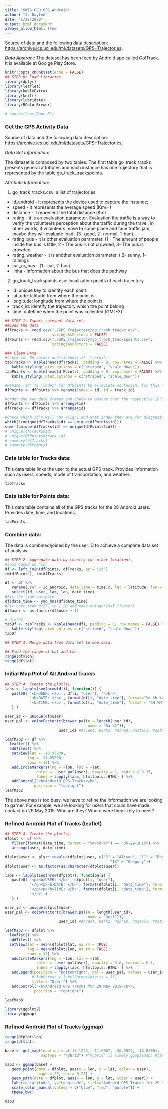 ```yaml
---
title: "SWTS GEO GPS Android"
author: "J. Dayton"
date: "5/28/2020"
output: html_document
always_allow_html: true
---
```


Source of data and the following data description: <https://archive.ics.uci.edu/ml/datasets/GPS+Trajectories>.

*Data Abstract:* The dataset has been feed by Android app called Go!Track. It is available at Goolge Play Store.

```r
knitr::opts_chunk$set(echo = FALSE)
## STEP 0: Load Libraries
library(dplyr)
library(leaflet)
library(kableExtra)
library(knitr)
library(lubridate)
library(RColorBrewer)

# source("custFunc.R")
```

### Get the GPS Activity Data

Source of data and the following data description: <https://archive.ics.uci.edu/ml/datasets/GPS+Trajectories>.

*Data Set Information:*

The dataset is composed by two tables. The first table go_track_tracks presents general attributes and each instance has one trajectory that is represented by the table go_track_trackspoints.

*Attribute Information:*

(1) go_track_tracks.csv: a list of trajectories
* id_android - it represents the device used to capture the instance;
* speed - it represents the average speed (Km/H)
* distance - it represent the total distance (Km)
* rating - it is an evaluation parameter. Evaluation the traffic is a way to verify the volunteers perception about the traffic during the travel, in other words, if volunteers move to some place and face traffic jam, maybe they will evaluate 'bad'. (3- good, 2- normal, 1-bad).
* rating_bus - it is other evaluation parameter. (1 - The amount of people inside the bus is little, 2 - The bus is not crowded, 3- The bus is crowded.
* rating_weather - it is another evaluation parameter. ( 2- sunny, 1- raining).
* car_or_bus - (1 - car, 2-bus)
* linha - information about the bus that does the pathway

(2) go_track_trackspoints.csv: localization points of each trajectory
* id: unique key to identify each point
* latitude: latitude from where the point is
* longitude: longitude from where the point is
* track_id: identify the trajectory which the point belong
* time: datetime when the point was collected (GMT-3)

```r
## STEP 1: Import relevant data set.
##Load the data
dfTracks <- read.csv("./GPS_Trajectory/go_track_tracks.csv", 
                     stringsAsFactors = FALSE)
dfPoints <- read.csv("./GPS_Trajectory/go_track_trackspoints.csv", 
                     stringsAsFactors = FALSE)
```

```r
### Clean Data
#Check for NA values and richness of 'tracks'.
tabTracks <- kable(head(dfTracks), padding = 0, row.names = FALSE) %>%
   kable_styling(latex_options = c("striped", "scale_down"))
tabPoints <- kable(head(dfPoints), padding = 0, row.names = FALSE) %>%
   kable_styling(latex_options = c("striped", "scale_down"))

#Rename 'id' to 'index' for dfPoints to elleviate confusion, for this file we want 'track_id'
dfPoints <- dfPoints %>% rename(index = id, id = track_id)

#order the two data frames and check to ensure that the respective ID's align
dfPoints <- dfPoints %>% arrange(id)
dfTracks <- dfTracks %>% arrange(id)

#Check which id's will not align, and what index they are for diagnosis
which(!(unique(dfTracks$id) == unique(dfPoints$id)))
sum(!(unique(dfTracks$id) == unique(dfPoints$id)))
# unique(dfTracks$id)
# unique(dfPoints$track_id)
# summary(dfTracks)
# summary(dfPoints)
```
### Data table for Tracks data:
This data table links the user to the actual GPS track.  Provides information such as users, speeds, mode of transportation, and weather.
```r
tabTracks
```
### Data table for Points data:
This data table contains all of the GPS tracks for the 28 Android users.  Provides date, time, and locations.
```r
tabPoints
```
### Combine data:
The data is combined/joined by the user ID to achieve a complete data set of analysis.
``` r
## STEP 2. Aggregate data by country (or other location).
#Join based on 'id' 
df <- left_join(dfPoints, dfTracks, by = "id")
rm(dfPoints); rm(dfTracks)

df <- df %>%
   rename(user = id_android, date_time = time.x, lat = latitude, lon = longitude) %>%
   select(id, user, lat, lon, date_time)
#Fix the time variable
df$date_time <- ymd_hms(df$date_time)
#Fix user from 0-27, to 1-28 and make catagorical (factor)
df$user <- as.factor(df$user + 1)

# dim(df)
tabDf <- tabTracks <- kable(head(df), padding = 0, row.names = FALSE) %>%
   kable_styling(latex_options = c("striped", "scale_down"))
tabDf
```
```r
## STEP 3. Merge data from data set to map data.

## Find the range of Lat and Lon
range(df$lon)
range(df$lat)
```

### Initial Map Plot of All Android Tracks
``` r
## STEP 4. Create the plot(s).
labs <- lapply(seq(nrow(df)), function(i) {
   paste0( '<b>USER: </b>', df[i, "user"], '</br>',
           '<b>DATE: </b>', format(df[i, "date_time"], format="%d %b %y"), '</br>',
           '<b>TIME: </b>', format(df[i, "date_time"], format = "%H:%M"), '</br>' ) 
   } )

user_id <- unique(df$user)
user_pal <- colorFactor(c(brewer.pal(n = length(user_id), 
                                     name = "Dark2")), 
                        user_id) #Accent, Dark2, Paired, Pastel1, Pastel2, Set1, Set2, Set3.

leafMap2 <- df %>% 
  leaflet() %>% 
  addTiles() %>%
   setView(lat = -10.93209,
          lng = -37.05808,
          zoom = 12) %>%
   addCircleMarkers(lng = ~lon, lat = ~lat,  
              color = ~user_pal(user), opacity = 1, radius = 0.15,
              label = lapply(labs, htmltools::HTML) ) %>%
   addControl("<b>Android GPS Tracks</b>", 
             position = "topright")
leafMap2
```

The above map is too busy, we have to refine the information we are looking to garner.  For example, we are looking for users that could have made contact on 29 May 2015.  Who are they?  Where were they likely to meet?

### Refined Android Plot of Tracks (leaflet)
```r
## STEP 4. Create the plot(s).
dfplot <- df %>%
   filter(format(date_time, format = "%m-%d-%Y") == "05-29-2015") %>%
   arrange(user, date_time) 

dfplot$user <- plyr::revalue(dfplot$user, c("2" = "Alison", "11" = "Rodd", 
                                               "13" = "Gregory"))   
dfplot$user <- as.factor(as.character(dfplot$user))

labs <- lapply(seq(nrow(dfplot)), function(i) {
   paste0( '<p><b>USER: </b>', dfplot[i, "user"],
           '</p><p><b>DATE: </b>', format(dfplot[i, "date_time"], format="%d %b %y"), 
           '</p><p><b>TIME: </b>', format(dfplot[i, "date_time"], format = "%H:%M"), 
           '</p>' ) 
   } )

user_id <- unique(dfplot$user)
user_pal <- colorFactor(c(brewer.pal(n = length(user_id), 
                                     name = "Set1")), 
                        user_id) #Accent, Dark2, Paired, Pastel1, Pastel2, Set1, Set2, Set3.

leafMap3 <- dfplot %>% 
  leaflet() %>% 
  addTiles() %>%
  setView(lat = mean(dfplot$lat, na.rm = TRUE),
          lng = mean(dfplot$lon, na.rm = TRUE),
          zoom = 12) %>%
   addCircleMarkers(lng = ~lon, lat = ~lat,  
              color = ~user_pal(user), opacity = 0.8, radius = 0.1,
              label = lapply(labs, htmltools::HTML) ) %>%
   addLegend(position = "bottomright", pal = user_pal, values = user_id, 
            # labFormat = labelFormat(digits = 1),
            title = "User:") %>%
   addControl("<b>Android GPS Tracks for 29 May 2015</b>", 
             position = "topright")
   
leafMap3   
```

```r
library(ggplot2)
library(ggmap)
```
### Refined Android Plot of Tracks (ggmap)
```r
range(dfplot$lon)
range(df$lat)

base <- get_map(location = c(-37.1223, -11.0007, -36.9529, -10.8808), 
                maptype = "hybrid") #"hybrid" is likely googlemap; https://www.openstreetmap.org/export#map=13/-10.9408/-37.0376&layers=C

map3 <- ggmap(base) + 
   geom_point(data = dfplot, aes(x = lon, y = lat, color = user),
              shape = 20, cex = 0.25) +
   geom_path(data = dfplot, aes(x = lon, y = lat, color = user)) +
   labs(x="Latitude", y="Longitude", title="Android GPS Tracks for 29 May 2015") +
   scale_color_manual(values = c("blue", "red", "purple")) +
   theme_bw() 
```
```r
map3
```

